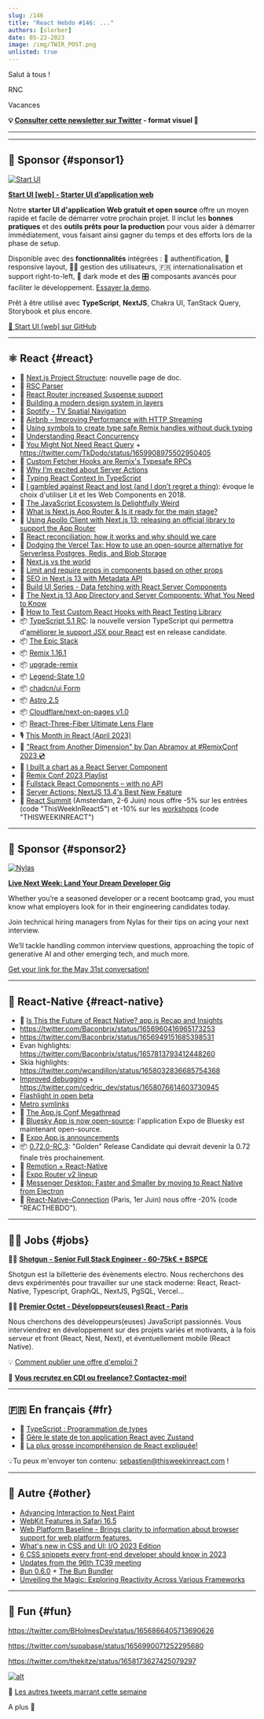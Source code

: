 ```yaml
---
slug: /146
title: "React Hebdo #146: ..."
authors: [slorber]
date: 05-23-2023
image: /img/TWIR_POST.png
unlisted: true
---
```


Salut à tous !

RNC

Vacances

<Todo />

<!-- truncate -->

**💡 [Consulter cette newsletter sur Twitter](https://slo.im/thread) - format visuel 🎨**

---


<Support />

---

## 💸 Sponsor {#sponsor1}

[![Start UI](/emails/issues/144/start_ui.jpg)](http://web.start-ui.com?utm_source=newsletter&utm_term=this-week-in-react)

**[Start UI [web] - Starter UI d’application web](https://github.com/BearStudio/start-ui-web/?utm_source=newsletter&utm_term=this-week-in-react)**

Notre **starter UI d'application Web gratuit et open source** offre un moyen rapide et facile de démarrer votre prochain projet. Il inclut les **bonnes pratiques** et des **outils prêts pour la production** pour vous aider à démarrer immédiatement, vous faisant ainsi gagner du temps et des efforts lors de la phase de setup.

Disponible avec des **fonctionnalités** intégrées : 🔐 authentification, 📱responsive layout, 🧑‍💻 gestion des utilisateurs, 🇫🇷 internationalisation et support right-to-left, 🌚 dark mode et des 🎛 composants avancés pour faciliter le développement. [Essayer la demo](http://demo.start-ui.com/).

Prêt à être utilisé avec **TypeScript**, **NextJS**, Chakra UI, TanStack Query, Storybook et plus encore.

[🚀 Start UI [web] sur GitHub](http://web.start-ui.com?utm_source=newsletter&utm_term=this-week-in-react)

---

## ⚛️ React {#react}

- 📖 [Next.js Project Structure](https://twitter.com/delba_oliveira/status/1659276340145582088): nouvelle page de doc.
- 🔨 [RSC Parser](https://rsc-parser.vercel.app/)
- 👀 [React Router increased Suspense support](https://twitter.com/remix_run/status/1658976420767604736)
- 📜 [Building a modern design system in layers](https://blog.almaer.com/building-a-modern-design-system-in-layers/)
- 📜 [Spotify - TV Spatial Navigation](https://engineering.atspotify.com/2023/05/tv-spatial-navigation/)
- 📜 [Airbnb - Improving Performance with HTTP Streaming](https://medium.com/airbnb-engineering/improving-performance-with-http-streaming-ba9e72c66408)
- 📜 [Using symbols to create type safe Remix handles without duck typing](https://www.wking.dev/library/using-symbols-to-create-type-safe-remix-handles-without-duck-typing)
- 📜 [Understanding React Concurrency](https://www.bbss.dev/posts/react-concurrency/)
- 📜 [You Might Not Need React Query](https://tkdodo.eu/blog/you-might-not-need-react-query) + https://twitter.com/TkDodo/status/1659908975502950405
- 📜 [Custom Fetcher Hooks are Remix's Typesafe RPCs](https://www.jacobparis.com/content/remix-rpc-pattern)
- 📜 [Why I’m excited about Server Actions](https://andrewingram.net/posts/why-excited-about-server-actions)
- 📜 [Typing React Context In TypeScript](https://claritydev.net/blog/typing-react-context-in-typescript)
- 📜 [I gambled against React and lost (and I don’t regret a thing)](https://goauthentik.io/blog/2023-05-04-i-gambled-against-react-and-lost): évoque le choix d'utiliser Lit et les Web Components en 2018.
- 📜 [The JavaScript Ecosystem Is Delightfully Weird](https://fly.io/blog/js-ecosystem-delightfully-wierd/)
- 📜 [What is Next.js App Router & Is it ready for the main stage?](https://engineering.udacity.com/what-is-next-js-app-router-is-it-ready-for-the-main-stage-bed07ef9519f)
- 📜 [Using Apollo Client with Next.js 13: releasing an official library to support the App Router](https://www.apollographql.com/blog/announcement/frontend/using-apollo-client-with-next-js-13-releasing-an-official-library-to-support-the-app-router/)
- 📜 [React reconciliation: how it works and why should we care](https://www.developerway.com/posts/reconciliation-in-react)
- 📜 [Dodging the Vercel Tax: How to use an open-source alternative for Serverless Postgres, Redis, and Blob Storage](https://javascript.plainenglish.io/dodging-the-vercel-storage-tax-there-are-better-open-source-alternatives-ef04e537b598)
- 📜 [Next.js vs the world](https://memos.hawkhill.ventures/p/nextjs-vs-the-world)
- 📜 [Limit and require props in components based on other props](https://nikolasbarwicki.com/articles/limit-require-props-components-based-on-other-props)
- 📜 [SEO in Next.js 13 with Metadata API](https://nikolasbarwicki.com/articles/seo-in-next-js-13-with-metadata-api)
- 📜 [Build UI Series - Data fetching with React Server Components](https://buildui.com/series/react-server-components/building-a-users-table)
- 📜 [The Next.js 13 App Directory and Server Components: What You Need to Know](https://blogs.shenyien.cyou/the-nextjs-13-app-directory-and-server-components)
- 📜 [How to Test Custom React Hooks with React Testing Library](https://www.builder.io/blog/test-custom-hooks-react-testing-library)
- 📦 [TypeScript 5.1 RC](https://devblogs.microsoft.com/typescript/announcing-typescript-5-1-rc/): la nouvelle version TypeScript qui permettra d'[améliorer le support JSX pour React](https://thisweekinreact.com/newsletter/142#react) est en release candidate.
- 📦 [The Epic Stack](https://www.epicweb.dev/epic-stack)
- 📦 [Remix 1.16.1](https://twitter.com/remix_run/status/1658921729589415937)
- 📦 [upgrade-remix](https://github.com/brophdawg11/upgrade-remix)
- 📦 [Legend-State 1.0](https://legendapp.com/open-source/)
- 📦 [chadcn/ui Form](https://twitter.com/shadcn/status/1659639523960291328)
- 📦 [Astro 2.5](https://twitter.com/astrodotbuild/status/1659272785540128776)
- 📦 [Cloudflare/next-on-pages v1.0](https://github.com/cloudflare/next-on-pages)
- 📦 [React-Three-Fiber Ultimate Lens Flare](https://twitter.com/Andersonmancini/status/1660625053497839622)
- 🎙️ [This Month in React (April 2023)](https://www.reactiflux.com/transcripts/tmir-april-2023)
- 🎥 ["React from Another Dimension" by Dan Abramov at #RemixConf 2023 💿](https://www.youtube.com/watch?v=zMf_xeGPn6s)
- 🎥 [I built a chart as a React Server Component](https://www.youtube.com/watch?v=3JB_qEk39w0)
- 🎥 [Remix Conf 2023 Playlist](https://www.youtube.com/playlist?list=PLXoynULbYuEBSoANKVl4nKzBBae7DM3JK)
- 🎥 [Fullstack React Components – with no API](https://www.youtube.com/watch?v=OAmp3GTfZnU)
- 🎥 [Server Actions: NextJS 13.4's Best New Feature](https://www.youtube.com/watch?v=czvSZqnpTHs)
- 👥 [React Summit](https://reactsummit.com/?utm_source=email&utm_medium=thisweekinreact) (Amsterdam, 2-6 Juin) nous offre -5% sur les entrées (code "ThisWeekInReact5") et -10% sur les [workshops](https://reactsummit.com/react-workshops) (code "THISWEEKINREACT")

<SubscribeFormEmbed />

---

## 💸 Sponsor {#sponsor2}

[![Nylas](/emails/issues/146/nylas.png)](https://www.nylas.com/?utm_source=TWIR&utm_medium=sponsoredemail&utm_campaign=FY23Q2-TWIR-2P-DSU&utm_content&utm_term)

**[Live Next Week: Land Your Dream Developer Gig](https://info.nylas.com/webinar-devtalent-registration.html?utm_source=twir&utm_medium=sponsoredemail&utm_campaign=FY23Q2-TLDR-2P&utm_content=2023-05-24-Issue-DevTalentWebinar)**

Whether you’re a seasoned developer or a recent bootcamp grad, you must know what employers look for in their engineering candidates today.

Join technical hiring managers from Nylas for their tips on acing your next interview.

We’ll tackle handling common interview questions, approaching the topic of generative AI and other emerging tech, and much more.

[Get your link for the May 31st conversation!](https://info.nylas.com/webinar-devtalent-registration.html?utm_source=twir&utm_medium=sponsoredemail&utm_campaign=FY23Q2-TLDR-2P&utm_content=2023-05-24-Issue-DevTalentWebinar)

---

## 📱 React-Native {#react-native}

- 🎥 [Is This the Future of React Native? app.js Recap and Insights](https://www.youtube.com/watch?v=8ou9dq5HKHk)
- https://twitter.com/Baconbrix/status/1656960416965173253
- https://twitter.com/Baconbrix/status/1656949151685398531
- Evan highlights: https://twitter.com/Baconbrix/status/1657813793412448260
- Skia highlights: https://twitter.com/wcandillon/status/1658032836685754368
- [Improved debugging](https://twitter.com/cedric_dev/status/1657067956730249216) + https://twitter.com/cedric_dev/status/1658076614603730945
- [Flashlight in open beta](https://twitter.com/almouro/status/1660587299200028672)
- [Metro symlinks](https://twitter.com/kadikraman/status/1656953939948892161)
- 🧵 [The App.js Conf Megathread](https://twitter.com/flexbox_/status/1657994812346499072)
- 👀 [Bluesky App is now open-source](https://twitter.com/addyosmani/status/1658228255328190464): l'application Expo de Bluesky est maintenant open-source.
- 🧵 [Expo App.js announcements](https://twitter.com/expo/status/1656802035373850625)
- 📦 [0.72.0-RC.3](https://github.com/facebook/react-native/releases/tag/v0.72.0-rc.3): "Golden" Release Candidate qui devrait devenir la 0.72 finale très prochainement.
- 👀 [Remotion + React-Native](https://twitter.com/JNYBGR/status/1657041691319336960)
- 👀 [Expo Router v2 lineup](https://twitter.com/Baconbrix/status/1656634363847507968)
- 📜 [Messenger Desktop: Faster and Smaller by moving to React Native from Electron](https://developers.facebook.com/blog/post/2023/05/17/messenger-desktop-faster-and-smaller-by-moving-to-react-native-from-electron/)
- 👥 [React-Native-Connection](https://reactnativeconnection.io/) (Paris, 1er Juin) nous offre -20% (code "REACTHEBDO").

---

## 🧑‍💻 Jobs {#jobs}

🧑‍💼 [**Shotgun - Senior Full Stack Engineer - 60-75k€ + BSPCE**](https://shotgun.teamtailor.com/jobs/1981578-senior-full-stack-engineer)

Shotgun est la billetterie des évènements electro. Nous recherchons des devs expérimentés pour travailler sur une stack moderne: React, React-Native, Typescript, GraphQL, NextJS, PgSQL, Vercel...

🧑‍💼 [**Premier Octet - Développeurs(euses) React - Paris**](https://www.premieroctet.com/jobs)

Nous cherchons des développeurs(euses) JavaScript passionnés. Vous interviendrez en développement sur des projets variés et motivants, à la fois serveur et front (React, Nest, Next), et éventuellement mobile (React Native).

💡 [Comment publier une offre d'emploi ?](https://thisweekinreact.com/fr/sponsor)

🏢 **[Vous recrutez en CDI ou freelance? Contactez-moi!](https://qq4ph6n1rk0.typeform.com/to/qjSZ38dQ#email={{subscriber.email_address}})**

---

## 🇫🇷 En français {#fr}

- 📜 [TypeScript : Programmation de types](https://www.codeheroes.fr/2023/05/05/typescript-programmation-de-types/)
- 🎥 [Gère le state de ton application React avec Zustand](https://www.youtube.com/watch?v=x4vYO7Fn9kw)
- 🎥 [La plus grosse incompréhension de React expliquée!](https://www.youtube.com/watch?v=Mtl7agDQD60)

💡Tu peux m'envoyer ton contenu: [sebastien@thisweekinreact.com](mailto:sebastien@thisweekinreact.com?subject=Contenu%20en%20fran%C3%A7ais) !

---

## 🔀 Autre {#other}

- [Advancing Interaction to Next Paint](https://web.dev/inp-cwv/)
- [WebKit Features in Safari 16.5](https://webkit.org/blog/14154/webkit-features-in-safari-16-5/)
- [Web Platform Baseline - Brings clarity to information about browser support for web platform features.](https://web.dev/baseline/)
- [What's new in CSS and UI: I/O 2023 Edition](https://developer.chrome.com/en/blog/whats-new-css-ui-2023/)
- [6 CSS snippets every front-end developer should know in 2023](https://web.dev/6-css-snippets-every-front-end-developer-should-know-in-2023/)
- [Updates from the 96th TC39 meeting](https://dev.to/hemanth/updates-from-the-96th-tc39-meeting-4goe)
- [Bun 0.6.0](https://bun.sh/blog/bun-v0.6.0) + [The Bun Bundler](https://bun.sh/blog/bun-bundler)
- [Unveiling the Magic: Exploring Reactivity Across Various Frameworks](https://www.builder.io/blog/reactivity-across-frameworks)

---

## 🤭 Fun {#fun}

https://twitter.com/BHolmesDev/status/1656866405713690626

https://twitter.com/supabase/status/1656990071252295680

https://twitter.com/thekitze/status/1658173627425079297

[![alt](/emails/issues/122/meme.jpg)](https://twitter.com/TODOTODOTODOTODOTODOTODOTODOTODOTODOTODO)

🤣 [Les autres tweets marrant cette semaine](https://twitter.com/TODOTODOTODOTODOTODOTODOTODOTODOTODOTODO)

A plus 👋
